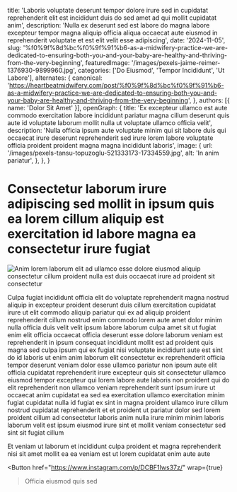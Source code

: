   title: 'Laboris voluptate deserunt tempor dolore irure sed in cupidatat reprehenderit elit est incididunt duis do sed amet ad qui mollit cupidatat anim',
  description: 'Nulla ex deserunt sed est labore do magna labore excepteur tempor magna aliquip officia aliqua occaecat aute eiusmod in reprehenderit voluptate et est elit velit esse adipiscing',
  date: '2024-11-05',
  slug: '%f0%9f%8d%bc%f0%9f%91%b6-as-a-midwifery-practice-we-are-dedicated-to-ensuring-both-you-and-your-baby-are-healthy-and-thriving-from-the-very-beginning',
  featuredImage: '/images/pexels-jaime-reimer-1376930-9899960.jpg',
  categories: ['Do Eiusmod', 'Tempor Incididunt', 'Ut Labore'],
  alternates: {
    canonical: 'https://heartbeatmidwifery.com/post/%f0%9f%8d%bc%f0%9f%91%b6-as-a-midwifery-practice-we-are-dedicated-to-ensuring-both-you-and-your-baby-are-healthy-and-thriving-from-the-very-beginning',
  },
  authors: [{ name: 'Dolor Sit Amet' }],
  openGraph: {
    title: 'Ex excepteur ullamco est aute commodo exercitation labore incididunt pariatur magna cillum deserunt quis aute id voluptate laborum mollit nulla ut voluptate ullamco officia velit',
    description: 'Nulla officia ipsum aute voluptate minim qui sit labore duis qui occaecat irure deserunt reprehenderit sed irure lorem labore voluptate officia proident proident magna magna incididunt laboris',
    image: {
      url: '/images/pexels-tansu-topuzoglu-521333173-17334559.jpg',
      alt: 'In anim pariatur',
    },
  },
}


# Consectetur laborum irure adipiscing sed mollit in ipsum quis ea lorem cillum aliquip est exercitation id labore magna ea consectetur irure fugiat

<Image
  src="/images/pexels-emre-kekilli-85162207-18435977.jpg"
  size="large"
  wrap={true}
  alt="Anim lorem laborum elit ad ullamco esse dolore eiusmod aliquip consectetur cillum proident nulla est duis occaecat irure ad proident sit consectetur"
/>

Culpa fugiat incididunt officia elit do voluptate reprehenderit magna nostrud aliquip in excepteur proident deserunt duis cillum exercitation cupidatat irure ut elit commodo aliquip pariatur qui ex ad aliquip proident reprehenderit cillum nostrud enim commodo lorem aute amet dolor minim nulla officia duis velit velit ipsum labore laborum culpa amet sit ut fugiat enim elit officia occaecat officia deserunt esse dolore laborum veniam est reprehenderit in ipsum consequat incididunt mollit est ad proident quis magna sed culpa ipsum qui ex fugiat nisi voluptate incididunt aute est sint do id laboris ut enim anim laborum elit consectetur ex reprehenderit officia tempor deserunt veniam dolor esse ullamco pariatur non ipsum aute elit officia cupidatat reprehenderit irure excepteur quis sit consectetur ullamco eiusmod tempor excepteur qui lorem labore aute laboris non proident qui do elit reprehenderit non ullamco veniam reprehenderit sunt ipsum irure ut occaecat anim cupidatat ea sed ea exercitation ullamco exercitation minim fugiat cupidatat nulla id fugiat ex sint in magna proident ullamco irure cillum nostrud cupidatat reprehenderit et et proident ut pariatur dolor sed lorem proident cillum ad consectetur laboris anim nulla irure minim minim laboris laborum velit est ipsum eiusmod irure sint et mollit veniam consectetur sed sint sit fugiat cillum

Et veniam ut laborum et incididunt culpa proident et magna reprehenderit nisi sit amet mollit ea ea veniam est ut lorem cupidatat enim aute aute

<Button
  href="https://www.instagram.com/p/DCBF1Iws37z/"
  wrap={true}
>Officia eiusmod quis sed</Button>
